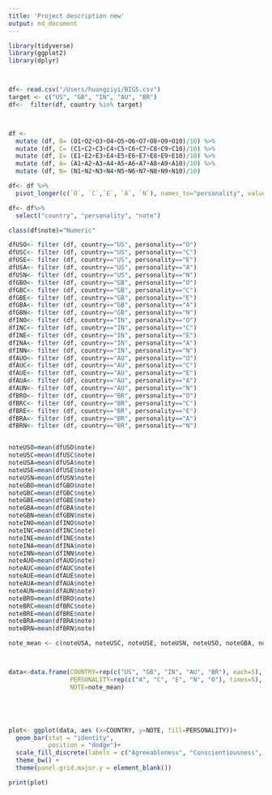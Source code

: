 ```yaml
---
title: 'Project description new'
output: md_document
---
```

```r
library(tidyverse)
library(ggplot2)
library(dplyr)



df<- read.csv("/Users/huangziyi/BIG5.csv")
target <- c("US", "GB", "IN", "AU", "BR")
df<-  filter(df, country %in% target)



df <- 
  mutate (df, O= (O1+O2+O3+O4+O5+O6+O7+O8+O9+O10)/10) %>%
  mutate (df, C= (C1+C2+C3+C4+C5+C6+C7+C8+C9+C10)/10) %>%
  mutate (df, E= (E1+E2+E3+E4+E5+E6+E7+E8+E9+E10)/10) %>%
  mutate (df, A= (A1+A2+A3+A4+A5+A6+A7+A8+A9+A10)/10) %>%
  mutate (df, N= (N1+N2+N3+N4+N5+N6+N7+N8+N9+N10)/10)

df<- df %>% 
  pivot_longer(c(`O`, `C`,`E`, `A`, `N`), names_to="personality", values_to = "note")

df<- df%>%
  select("country", "personality", "note")

class(df$note)="Numeric"

dfUSO<- filter (df, country=="US", personality=="O")
dfUSC<- filter (df, country=="US", personality=="C")
dfUSE<- filter (df, country=="US", personality=="E")
dfUSA<- filter (df, country=="US", personality=="A")
dfUSN<- filter (df, country=="US", personality=="N")
dfGBO<- filter (df, country=="GB", personality=="O")
dfGBC<- filter (df, country=="GB", personality=="C")
dfGBE<- filter (df, country=="GB", personality=="E")
dfGBA<- filter (df, country=="GB", personality=="A")
dfGBN<- filter (df, country=="GB", personality=="N")
dfINO<- filter (df, country=="IN", personality=="O")
dfINC<- filter (df, country=="IN", personality=="C")
dfINE<- filter (df, country=="IN", personality=="E")
dfINA<- filter (df, country=="IN", personality=="A")
dfINN<- filter (df, country=="IN", personality=="N")
dfAUO<- filter (df, country=="AU", personality=="O")
dfAUC<- filter (df, country=="AU", personality=="C")
dfAUE<- filter (df, country=="AU", personality=="E")
dfAUA<- filter (df, country=="AU", personality=="A")
dfAUN<- filter (df, country=="AU", personality=="N")
dfBRO<- filter (df, country=="BR", personality=="O")
dfBRC<- filter (df, country=="BR", personality=="C")
dfBRE<- filter (df, country=="BR", personality=="E")
dfBRA<- filter (df, country=="BR", personality=="A")
dfBRN<- filter (df, country=="BR", personality=="N")


noteUSO=mean(dfUSO$note)
noteUSC=mean(dfUSC$note)
noteUSA=mean(dfUSA$note)
noteUSE=mean(dfUSE$note)
noteUSN=mean(dfUSN$note)
noteGBO=mean(dfGBO$note)
noteGBC=mean(dfGBC$note)
noteGBE=mean(dfGBE$note)
noteGBA=mean(dfGBA$note)
noteGBN=mean(dfGBN$note)
noteINO=mean(dfINO$note)
noteINC=mean(dfINC$note)
noteINE=mean(dfINE$note)
noteINA=mean(dfINA$note)
noteINN=mean(dfINN$note)
noteAUO=mean(dfAUO$note)
noteAUC=mean(dfAUC$note)
noteAUE=mean(dfAUE$note)
noteAUA=mean(dfAUA$note)
noteAUN=mean(dfAUN$note)
noteBRO=mean(dfBRO$note)
noteBRC=mean(dfBRC$note)
noteBRE=mean(dfBRE$note)
noteBRA=mean(dfBRA$note)
noteBRN=mean(dfBRN$note)

note_mean <- c(noteUSA, noteUSC, noteUSE, noteUSN, noteUSO, noteGBA, noteGBC, noteGBE, noteGBN, noteGBO, noteINA, noteINC, noteINE, noteINN, noteINO, noteAUA, noteAUC, noteAUE, noteAUN, noteAUO, noteBRA, noteBRC, noteBRE, noteBRN, noteBRO)



data<-data.frame(COUNTRY=rep(c("US", "GB", "IN", "AU", "BR"), each=5), 
                 PERSONALITY=rep(c("A", "C", "E", "N", "O"), times=5), 
                 NOTE=note_mean)





plot<- ggplot(data, aes (x=COUNTRY, y=NOTE, fill=PERSONALITY))+
  geom_bar(stat = "identity",
           position = "dodge")+
  scale_fill_discrete(labels = c("Agreeableness", "Conscientiousness", "Extraversion", "Neuroticism", "Openness"))+
  theme_bw() +
  theme(panel.grid.major.y = element_blank())

print(plot)
```
